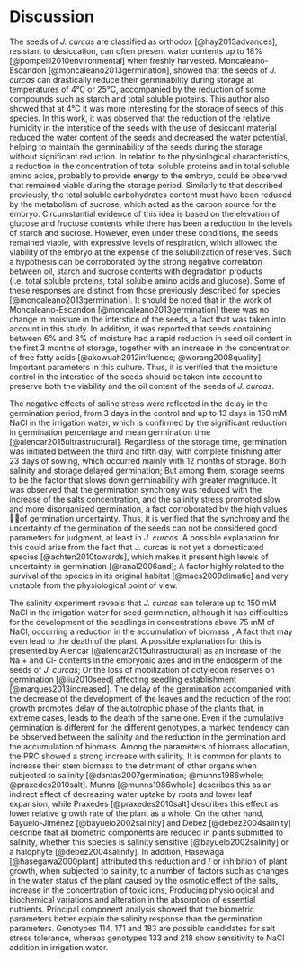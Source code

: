 # Discussion

The seeds of *J. curcas* are classified as orthodox [@hay2013advances], resistant to desiccation, can often present water contents up to 18% [@pompelli2010environmental] when freshly harvested. Moncaleano-Escandon [@moncaleano2013germination], showed that the seeds of *J. curcas* can drastically reduce their germinability during storage at temperatures of 4°C or 25°C, accompanied by the reduction of some compounds such as starch and total soluble proteins. This author also showed that at 4°C it was more interesting for the storage of seeds of this species. In this work, it was observed that the reduction of the relative humidity in the interstice of the seeds with the use of desiccant material reduced the water content of the seeds and decreased the water potential, helping to maintain the germinability of the seeds during the storage without significant reduction. In relation to the physiological characteristics, a reduction in the concentration of total soluble proteins and in total soluble amino acids, probably to provide energy to the embryo, could be observed that remained viable during the storage period. Similarly to that described previously, the total soluble carbohydrates content must have been reduced by the metabolism of sucrose, which acted as the carbon source for the embryo. Circumstantial evidence of this idea is based on the elevation of glucose and fructose contents while there has been a reduction in the levels of starch and sucrose. However, even under these conditions, the seeds remained viable, with expressive levels of respiration, which allowed the viability of the embryo at the expense of the solubilization of reserves. Such a hypothesis can be corroborated by the strong negative correlation between oil, starch and sucrose contents with degradation products (i.e. total soluble proteins, total soluble amino acids and glucose). Some of these responses are distinct from those previously described for species  [@moncaleano2013germination]. It should be noted that in the work of Moncaleano-Escandon  [@moncaleano2013germination] there was no change in moisture in the interstice of the seeds, a fact that was taken into account in this study. In addition, it was reported that seeds containing between 6% and 8% of moisture had a rapid reduction in seed oil content in the first 3 months of storage, together with an increase in the concentration of free fatty acids [@akowuah2012influence; @worang2008quality]. Important parameters in this culture. Thus, it is verified that the moisture control in the interstice of the seeds should be taken into account to preserve both the viability and the oil content of the seeds of *J. curcas*.

The negative effects of saline stress were reflected in the delay in the germination period, from 3 days in the control and up to 13 days in 150 mM NaCl in the irrigation water, which is confirmed by the significant reduction in germination percentage and mean germination time [@alencar2015ultrastructural]. Regardless of the storage time, germination was initiated between the third and fifth day, with complete finishing after 23 days of sowing, which occurred mainly with 12 months of storage. Both salinity and storage delayed germination; But among them, storage seems to be the factor that slows down germinability with greater magnitude. It was observed that the germination synchrony was reduced with the increase of the salts concentration, and the salinity stress promoted slow and more disorganized germination, a fact corroborated by the high values of germination uncertainty. Thus, it is verified that the synchrony and the uncertainty of the germination of the seeds can not be considered good parameters for judgment, at least in *J. curcas*. A possible explanation for this could arise from the fact that J. curcas is not yet a domesticated species [@achten2010towards], which makes it present high levels of uncertainty in germination [@ranal2006and]; A factor highly related to the survival of the species in its original habitat [@maes2009climatic] and very unstable from the physiological point of view.

The salinity experiment reveals that *J. curcas* can tolerate up to 150 mM NaCl in the irrigation water for seed germination, although it has difficulties for the development of the seedlings in concentrations above 75 mM of NaCl, occurring a reduction in the accumulation of biomass , A fact that may even lead to the death of the plant. A possible explanation for this is presented by Alencar [@alencar2015ultrastructural] as an increase of the Na + and Cl- contents in the embryonic axes and in the endosperm of the seeds of *J. curcas*; Or the loss of mobilization of cotyledon reserves on germination [@liu2010seed] affecting seedling establishment [@marques2013increased]. The delay of the germination accompanied with the decrease of the development of the leaves and the reduction of the root growth promotes delay of the autotrophic phase of the plants that, in extreme cases, leads to the death of the same one. Even if the cumulative germination is different for the different genotypes, a marked tendency can be observed between the salinity and the reduction in the germination and the accumulation of biomass. Among the parameters of biomass allocation, the PRC showed a strong increase with salinity. It is common for plants to increase their stem biomass to the detriment of other organs when subjected to salinity [@dantas2007germination; @munns1986whole; @praxedes2010salt]. Munns [@munns1986whole] describes this as an indirect effect of decreasing water uptake by roots and lower leaf expansion, while Praxedes [@praxedes2010salt] describes this effect as lower relative growth rate of the plant as a whole. On the other hand, Bayuelo-Jiménez [@bayuelo2002salinity] and Debez [@debez2004salinity] describe that all biometric components are reduced in plants submitted to salinity, whether this species is salinity sensitive [@bayuelo2002salinity] or a halophyte [@debez2004salinity]. In addition, Hasewaga [@hasegawa2000plant] attributed this reduction and / or inhibition of plant growth, when subjected to salinity, to a number of factors such as changes in the water status of the plant caused by the osmotic effect of the salts, increase in the concentration of toxic ions, Producing physiological and biochemical variations and alteration in the absorption of essential nutrients. Principal component analysis showed that the biometric parameters better explain the salinity response than the germination parameters. Genotypes 114, 171 and 183 are possible candidates for salt stress tolerance, whereas genotypes 133 and 218 show sensitivity to NaCl addition in irrigation water.
